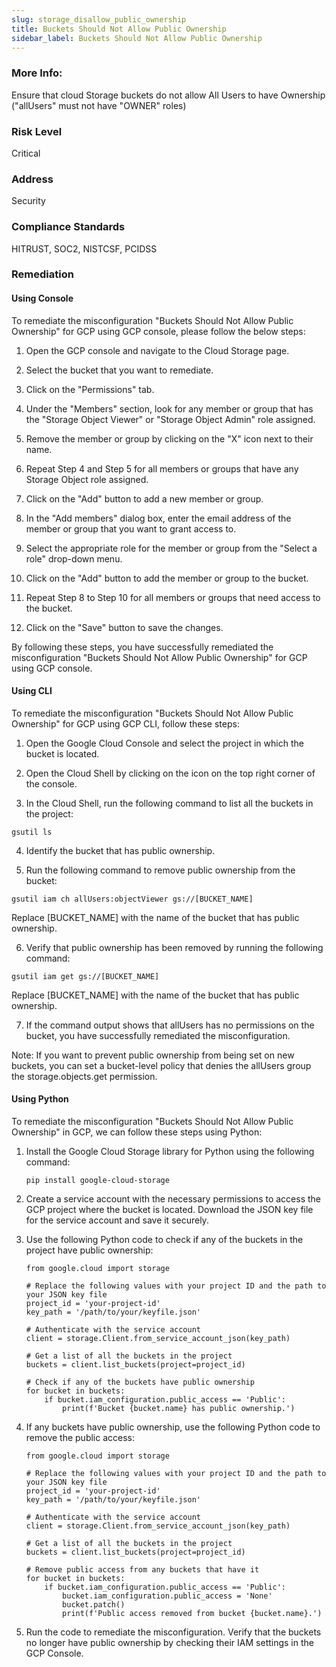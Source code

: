 ```yaml
---
slug: storage_disallow_public_ownership
title: Buckets Should Not Allow Public Ownership
sidebar_label: Buckets Should Not Allow Public Ownership
---
```


### More Info:

Ensure that cloud Storage buckets do not allow All Users to have Ownership ("allUsers" must not have "OWNER" roles)

### Risk Level

Critical

### Address

Security

### Compliance Standards

HITRUST, SOC2, NISTCSF, PCIDSS
### Remediation

#### Using Console

To remediate the misconfiguration "Buckets Should Not Allow Public Ownership" for GCP using GCP console, please follow the below steps:

1. Open the GCP console and navigate to the Cloud Storage page.

2. Select the bucket that you want to remediate.

3. Click on the "Permissions" tab.

4. Under the "Members" section, look for any member or group that has the "Storage Object Viewer" or "Storage Object Admin" role assigned.

5. Remove the member or group by clicking on the "X" icon next to their name.

6. Repeat Step 4 and Step 5 for all members or groups that have any Storage Object role assigned.

7. Click on the "Add" button to add a new member or group.

8. In the "Add members" dialog box, enter the email address of the member or group that you want to grant access to.

9. Select the appropriate role for the member or group from the "Select a role" drop-down menu.

10. Click on the "Add" button to add the member or group to the bucket.

11. Repeat Step 8 to Step 10 for all members or groups that need access to the bucket.

12. Click on the "Save" button to save the changes.

By following these steps, you have successfully remediated the misconfiguration "Buckets Should Not Allow Public Ownership" for GCP using GCP console.

#### Using CLI

To remediate the misconfiguration "Buckets Should Not Allow Public Ownership" for GCP using GCP CLI, follow these steps:

1. Open the Google Cloud Console and select the project in which the bucket is located.

2. Open the Cloud Shell by clicking on the icon on the top right corner of the console.

3. In the Cloud Shell, run the following command to list all the buckets in the project:
```
gsutil ls
```

4. Identify the bucket that has public ownership.

5. Run the following command to remove public ownership from the bucket:
```
gsutil iam ch allUsers:objectViewer gs://[BUCKET_NAME]
```
Replace [BUCKET_NAME] with the name of the bucket that has public ownership.

6. Verify that public ownership has been removed by running the following command:
```
gsutil iam get gs://[BUCKET_NAME]
```
Replace [BUCKET_NAME] with the name of the bucket that has public ownership.

7. If the command output shows that allUsers has no permissions on the bucket, you have successfully remediated the misconfiguration.

Note: If you want to prevent public ownership from being set on new buckets, you can set a bucket-level policy that denies the allUsers group the storage.objects.get permission.

#### Using Python

To remediate the misconfiguration "Buckets Should Not Allow Public Ownership" in GCP, we can follow these steps using Python:

1. Install the Google Cloud Storage library for Python using the following command:

   ```
   pip install google-cloud-storage
   ```

2. Create a service account with the necessary permissions to access the GCP project where the bucket is located. Download the JSON key file for the service account and save it securely.

3. Use the following Python code to check if any of the buckets in the project have public ownership:

   ```
   from google.cloud import storage

   # Replace the following values with your project ID and the path to your JSON key file
   project_id = 'your-project-id'
   key_path = '/path/to/your/keyfile.json'

   # Authenticate with the service account
   client = storage.Client.from_service_account_json(key_path)

   # Get a list of all the buckets in the project
   buckets = client.list_buckets(project=project_id)

   # Check if any of the buckets have public ownership
   for bucket in buckets:
       if bucket.iam_configuration.public_access == 'Public':
           print(f'Bucket {bucket.name} has public ownership.')
   ```

4. If any buckets have public ownership, use the following Python code to remove the public access:

   ```
   from google.cloud import storage

   # Replace the following values with your project ID and the path to your JSON key file
   project_id = 'your-project-id'
   key_path = '/path/to/your/keyfile.json'

   # Authenticate with the service account
   client = storage.Client.from_service_account_json(key_path)

   # Get a list of all the buckets in the project
   buckets = client.list_buckets(project=project_id)

   # Remove public access from any buckets that have it
   for bucket in buckets:
       if bucket.iam_configuration.public_access == 'Public':
           bucket.iam_configuration.public_access = 'None'
           bucket.patch()
           print(f'Public access removed from bucket {bucket.name}.')
   ```

5. Run the code to remediate the misconfiguration. Verify that the buckets no longer have public ownership by checking their IAM settings in the GCP Console.



